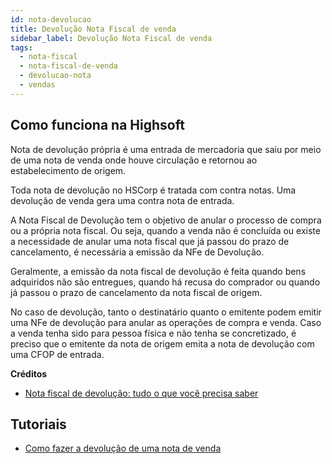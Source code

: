 ```yaml
---
id: nota-devolucao
title: Devolução Nota Fiscal de venda
sidebar_label: Devolução Nota Fiscal de venda
tags:
  - nota-fiscal
  - nota-fiscal-de-venda
  - devolucao-nota
  - vendas
---
```


## Como funciona na Highsoft

Nota de devolução própria é uma entrada de mercadoria que saiu por meio de uma nota de venda onde houve circulação e retornou ao estabelecimento de origem.

Toda nota de devolução no HSCorp é tratada com contra notas. Uma devolução de venda gera uma contra nota de entrada.

A Nota Fiscal de Devolução tem o objetivo de anular o processo de compra ou a própria nota fiscal. Ou seja, quando a venda não é concluída ou existe a necessidade de anular uma nota fiscal que já passou do prazo de cancelamento, é necessária a emissão da NFe de Devolução.

Geralmente, a emissão da nota fiscal de devolução é feita quando bens adquiridos não são entregues, quando há recusa do comprador ou quando já passou o prazo de cancelamento da nota fiscal de origem.

No caso de devolução, tanto o destinatário quanto o emitente podem emitir uma NFe de devolução para anular as operações de compra e venda. Caso a venda tenha sido para pessoa física e não tenha se concretizado, é preciso que o emitente da nota de origem emita a nota de devolução com uma CFOP de entrada.

**Créditos**

- [Nota fiscal de devolução: tudo o que você precisa saber](https://www.senior.com.br/blog/nota-fiscal-de-devolucao-tudo-o-que-voce-precisa-saber)

## Tutoriais

- [Como fazer a devolução de uma nota de venda](/blog/como-fazer-devolucao-nota-venda)
